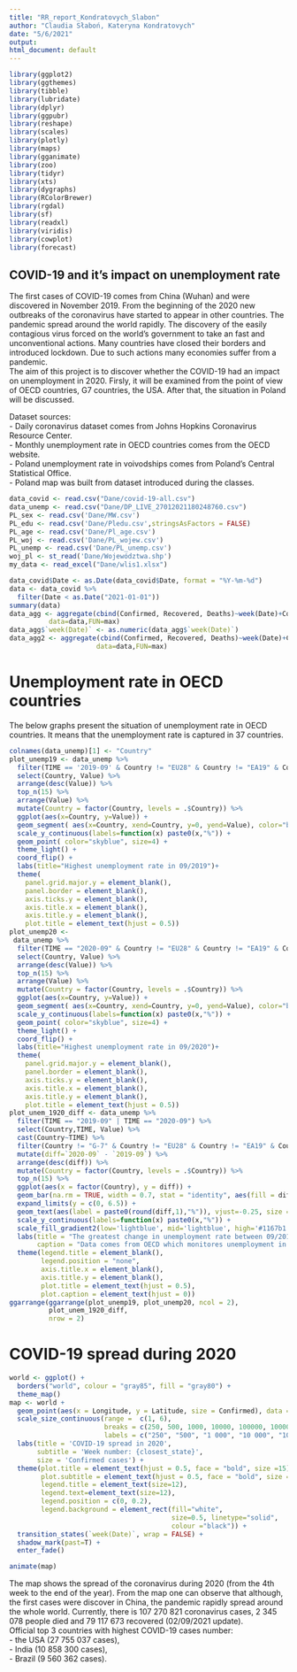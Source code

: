 ```yaml
---
title: "RR_report_Kondratovych_Slabon"
author: "Claudia Słaboń, Kateryna Kondratovych"
date: "5/6/2021"
output:
html_document: default
---
```


```r
library(ggplot2)
library(ggthemes)
library(tibble)
library(lubridate)
library(dplyr)
library(ggpubr)
library(reshape)
library(scales)
library(plotly)
library(maps)
library(gganimate)
library(zoo)
library(tidyr)
library(xts)
library(dygraphs)
library(RColorBrewer)
library(rgdal)
library(sf)
library(readxl)
library(viridis)
library(cowplot)
library(forecast)
```

## COVID-19 and it’s impact on unemployment rate

The first cases of COVID-19 comes from China (Wuhan) and were discovered in November 2019. From the beginning of the 2020 new outbreaks of the coronavirus have started to appear in other countries. The pandemic spread around the world rapidly. The discovery of the easily contagious virus forced on the world's government to take an fast and unconventional actions. Many countries have closed their borders and introduced lockdown. Due to such actions many economies suffer from a pandemic. \
The aim of this project is to discover whether the COVID-19 had an impact on unemployment in 2020. Firsly, it will be examined from the point of view of OECD countries, G7 countries, the USA. After that, the situation in Poland will be discussed.

Dataset sources: \
- Daily coronavirus dataset comes from Johns Hopkins Coronavirus Resource Center. \
- Monthly unemployment rate in OECD countries comes from the OECD website. \
- Poland unemployment rate in voivodships comes from Poland's Central Statistical Office. \
- Poland map was built from dataset introduced during the classes. \

```r
data_covid <- read.csv("Dane/covid-19-all.csv")
data_unemp <- read.csv("Dane/DP_LIVE_27012021180248760.csv")
PL_sex <- read.csv('Dane/MW.csv')
PL_edu <- read.csv('Dane/Pledu.csv',stringsAsFactors = FALSE)
PL_age <- read.csv('Dane/Pl_age.csv')
PL_woj <- read.csv('Dane/PL_wojew.csv')
PL_unemp <- read.csv('Dane/PL_unemp.csv')
woj_pl <- st_read('Dane/Województwa.shp')
my_data <- read_excel("Dane/wlis1.xlsx")
```

```r
data_covid$Date <- as.Date(data_covid$Date, format = "%Y-%m-%d")
data <- data_covid %>%
  filter(Date < as.Date("2021-01-01"))
summary(data)
data_agg <- aggregate(cbind(Confirmed, Recovered, Deaths)~week(Date)+Country.Region+Latitude+Longitude,
          data=data,FUN=max)
data_agg$`week(Date)` <- as.numeric(data_agg$`week(Date)`)
data_agg2 <- aggregate(cbind(Confirmed, Recovered, Deaths)~week(Date)+Country.Region,
                      data=data,FUN=max)
```

# Unemployment rate in OECD countries

The below graphs present the situation of unemployment rate in OECD countries. It means that the unemployment rate is captured in 37 countries.

```r
colnames(data_unemp)[1] <- "Country"
plot_unemp19 <- data_unemp %>%
  filter(TIME == '2019-09' & Country != "EU28" & Country != "EA19" & Country != "EU27_2020")%>%
  select(Country, Value) %>%
  arrange(desc(Value)) %>%
  top_n(15) %>%
  arrange(Value) %>%
  mutate(Country = factor(Country, levels = .$Country)) %>%
  ggplot(aes(x=Country, y=Value)) +
  geom_segment( aes(x=Country, xend=Country, y=0, yend=Value), color="black") +
  scale_y_continuous(labels=function(x) paste0(x,"%")) +
  geom_point( color="skyblue", size=4) +
  theme_light() +
  coord_flip() +
  labs(title="Highest unemployment rate in 09/2019")+
  theme(
    panel.grid.major.y = element_blank(),
    panel.border = element_blank(),
    axis.ticks.y = element_blank(),
    axis.title.x = element_blank(),
    axis.title.y = element_blank(),
    plot.title = element_text(hjust = 0.5))
plot_unemp20 <- 
 data_unemp %>%
  filter(TIME == "2020-09" & Country != "EU28" & Country != "EA19" & Country != "EU27_2020" & Country != "OECD")%>%
  select(Country, Value) %>%
  arrange(desc(Value)) %>%
  top_n(15) %>%
  arrange(Value) %>%
  mutate(Country = factor(Country, levels = .$Country)) %>%
  ggplot(aes(x=Country, y=Value)) +
  geom_segment( aes(x=Country, xend=Country, y=0, yend=Value), color="black") +
  scale_y_continuous(labels=function(x) paste0(x,"%")) +
  geom_point( color="skyblue", size=4) +
  theme_light() +
  coord_flip() +
  labs(title="Highest unemployment rate in 09/2020")+
  theme(
    panel.grid.major.y = element_blank(),
    panel.border = element_blank(),
    axis.ticks.y = element_blank(),
    axis.title.x = element_blank(),
    axis.title.y = element_blank(),
    plot.title = element_text(hjust = 0.5))
plot_unem_1920_diff <- data_unemp %>%
  filter(TIME == "2019-09" | TIME == "2020-09") %>%
  select(Country,TIME, Value) %>%
  cast(Country~TIME) %>%
  filter(Country != "G-7" & Country != "EU28" & Country != "EA19" & Country != "EU27_2020" & Country != "OECD") %>%
  mutate(diff=`2020-09` - `2019-09`) %>%
  arrange(desc(diff)) %>%
  mutate(Country = factor(Country, levels = .$Country)) %>%
  top_n(15) %>%
  ggplot(aes(x = factor(Country), y = diff)) +
  geom_bar(na.rm = TRUE, width = 0.7, stat = "identity", aes(fill = diff))+
  expand_limits(y = c(0, 6.5)) +
  geom_text(aes(label = paste0(round(diff,1),"%")), vjust=-0.25, size =3) +
  scale_y_continuous(labels=function(x) paste0(x,"%")) +
  scale_fill_gradient2(low='lightblue', mid='lightblue', high='#1167b1') +
  labs(title = "The greatest change in unemployment rate between 09/2019 and 09/2020",
       caption = "Data comes from OECD which monitores unemployment in 37 countries.") +
  theme(legend.title = element_blank(),
        legend.position = "none",
        axis.title.x = element_blank(),
        axis.title.y = element_blank(),
        plot.title = element_text(hjust = 0.5),
        plot.caption = element_text(hjust = 0))
ggarrange(ggarrange(plot_unemp19, plot_unemp20, ncol = 2),
          plot_unem_1920_diff, 
          nrow = 2)
```
# COVID-19 spread during 2020

```r

world <- ggplot() +
  borders("world", colour = "gray85", fill = "gray80") +
  theme_map()
map <- world +
  geom_point(aes(x = Longitude, y = Latitude, size = Confirmed), data = data_agg, colour = '#FF8484', alpha = .5) +
  scale_size_continuous(range =  c(1, 6), 
                        breaks = c(250, 500, 1000, 10000, 100000, 1000000),
                        labels = c("250", "500", "1 000", "10 000", "100 000", "1M")) +
  labs(title = 'COVID-19 spread in 2020',
       subtitle = 'Week number: {closest_state}',
       size = 'Confirmed cases') + 
  theme(plot.title = element_text(hjust = 0.5, face = "bold", size =15),
        plot.subtitle = element_text(hjust = 0.5, face = "bold", size =12),
        legend.title = element_text(size=12),
        legend.text=element_text(size=12),
        legend.position = c(0, 0.2),
        legend.background = element_rect(fill="white",
                                         size=0.5, linetype="solid", 
                                         colour ="black")) +
  transition_states(`week(Date)`, wrap = FALSE) +
  shadow_mark(past=T) +
  enter_fade() 

animate(map)

```

The map shows the spread of the coronavirus during 2020 (from the 4th week to the end of the year). From the map one can observe that although, the first cases were discover in China, the pandemic rapidly spread around the whole world. Currently, there is 107 270 821 coronavirus cases, 2 345 078 people died and 79 117 673 recovered (02/09/2021 update). \
Official top 3 countries with highest COVID-19 cases number: \
- the USA (27 755 037 cases), \
- India (10 858 300 cases), \
- Brazil (9 560 362 cases). \